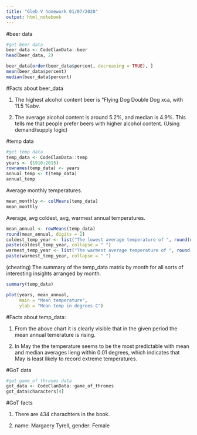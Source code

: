 ```yaml
---
title: "Gleb V homework 01/07/2020"
output: html_notebook
---
```

#beer data
```r
#get beer data
beer_data <- CodeClanData::beer
head(beer_data, 2)
```
```r
beer_data[order(beer_data$percent, decreasing = TRUE), ]
mean(beer_data$percent)
median(beer_data$percent)
```
#Facts about beer_data

1. The highest alcohol content beer is "Flying Dog Double Dog xca, with 11.5 %abv.

2. The average alcohol content is around 5.2%, and median is 4.9%. This tells me that people prefer beers with higher alcohol content. (Using demand/supply logic)


#temp data
```r
#get temp data
temp_data <- CodeClanData::temp
years <- (1910:2015)
rownames(temp_data) <- years
annual_temp <- t(temp_data)
annual_temp
```
Average monthly temperatures.
```r
mean_monthly <- colMeans(temp_data)
mean_monthly
```
Average, avg coldest, avg, warmest annual temperatures.
```r
mean_annual <- rowMeans(temp_data)
round(mean_annual, digits = 2)
coldest_temp_year <- list("The lowest average temperature of ", round(min(mean_annual), digits = 2) , "degrees C was recorded in", years[min(mean_annual)])
paste(coldest_temp_year, collapse = " ")
warmest_temp_year <- list("The warmest average temperature of ", round(max(mean_annual), digits = 2) , "degrees C was recorded in", years[max(mean_annual)])
paste(warmest_temp_year, collapse = " ")
```

(cheating) The summary of the temp_data matrix by month for all sorts of interesting insights arranged by month.
```r
summary(temp_data)
```
```r
plot(years, mean_annual, 
     main = "Mean temperature",
     ylab = "Mean temp in degrees C")
```

#Facts about temp_data:

1. From the above chart it is clearly visible that in the given period the mean annual temerature is rising.

2. In May the the temperature seems to be the most predictable with mean and median averages lieng within 0.01 degrees, which indicates that May is least likely to record extreme temperatures.


#GoT data
```r
#get game_of_thrones data
got_data <- CodeClanData::game_of_thrones
got_data$characters[4]
```
#GoT facts

1. There are 434 charachters in the book.

2. name: Margaery Tyrell, gender: Female











